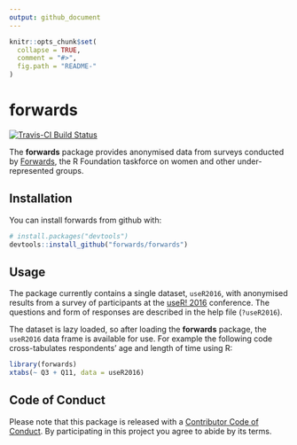 ```yaml
---
output: github_document
---
```


<!-- README.md is generated from README.Rmd. Please edit that file -->

```r
knitr::opts_chunk$set(
  collapse = TRUE,
  comment = "#>",
  fig.path = "README-"
)
```

# forwards

[![Travis-CI Build Status](https://travis-ci.org/forwards/forwards.svg?branch=master)](https://travis-ci.org/forwards/forwards)

The **forwards** package provides anonymised data from surveys conducted by [Forwards](http://forwards.github.io/), the R Foundation taskforce on women and other under-represented groups.

## Installation

You can install forwards from github with:

```r
# install.packages("devtools")
devtools::install_github("forwards/forwards")
```

## Usage

The package currently contains a single dataset, `useR2016`, with anonymised results from a survey of participants at the [useR! 2016](http://user2016.org/) conference. The questions and form of responses are described in the help file (`?useR2016`).

The dataset is lazy loaded, so after loading the **forwards** package, the `useR2016` data frame is available for use. For example the following code cross-tabulates respondents' age and length of time using R:

```r
library(forwards)
xtabs(~ Q3 + Q11, data = useR2016)
```

## Code of Conduct

Please note that this package is released with a [Contributor Code of Conduct](CONDUCT.md). By participating in this project you agree to abide by its terms.

